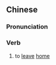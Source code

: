 {{also|离家}}
==Chinese==
{{zh-forms|s=离家}}

===Pronunciation===
{{zh-pron
|m=líjiā
|c=lei4 gaa1
|h=pfs=lì-kâ
|mn=lī-ka/lî-ka
|cat=v
}}

===Verb===
{{zh-verb}}

# to [[leave]] [[home]]